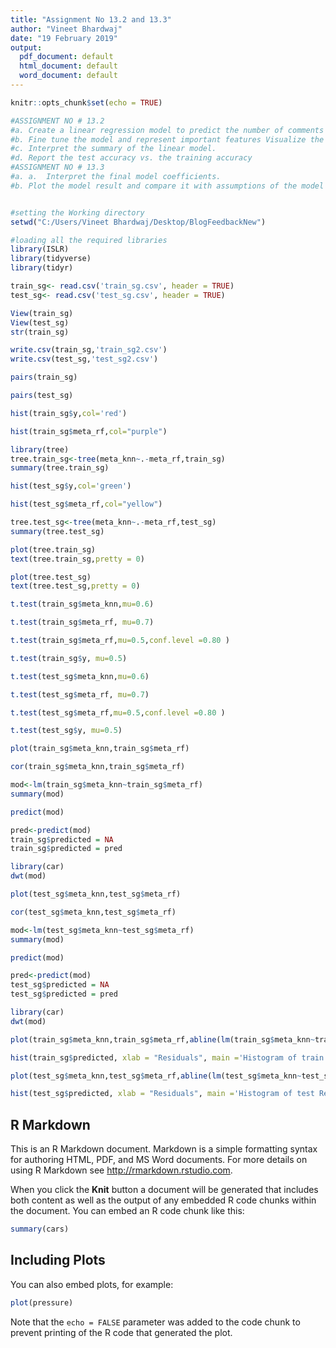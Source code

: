 ---
title: "Assignment No 13.2 and 13.3"
author: "Vineet Bhardwaj"
date: "19 February 2019"
output:
  pdf_document: default
  html_document: default
  word_document: default
---

```{r setup, include=FALSE}
knitr::opts_chunk$set(echo = TRUE)
```

```{r}

#ASSIGNMENT NO # 13.2
#a.	Create a linear regression model to predict the number of comments in the next 24 hours (relative to base time). 
#b.	Fine tune the model and represent important features Visualize the dataset and make inferences from that. 
#c.	Interpret the summary of the linear model. 
#d.	Report the test accuracy vs. the training accuracy 
#ASSIGNMENT NO # 13.3
#a. a.	Interpret the final model coefficients. 
#b.	Plot the model result and compare it with assumptions of the model


#setting the Working directory
setwd("C:/Users/Vineet Bhardwaj/Desktop/BlogFeedbackNew")

#loading all the required libraries
library(ISLR)
library(tidyverse)
library(tidyr)

train_sg<- read.csv('train_sg.csv', header = TRUE)
test_sg<- read.csv('test_sg.csv', header = TRUE)

View(train_sg)
View(test_sg)
str(train_sg)

write.csv(train_sg,'train_sg2.csv') 
write.csv(test_sg,'test_sg2.csv')
```

```{r}
pairs(train_sg)
```

```{r}
pairs(test_sg)
```

```{r}
hist(train_sg$y,col='red')
```

```{r}
hist(train_sg$meta_rf,col="purple")
```

```{r}
library(tree) 
tree.train_sg<-tree(meta_knn~.-meta_rf,train_sg) 
summary(tree.train_sg)
```

```{r}
hist(test_sg$y,col='green')
```

```{r}
hist(test_sg$meta_rf,col="yellow")
```

```{r}
tree.test_sg<-tree(meta_knn~.-meta_rf,test_sg) 
summary(tree.test_sg)
```

```{r}
plot(tree.train_sg) 
text(tree.train_sg,pretty = 0)
```

```{r}
plot(tree.test_sg) 
text(tree.test_sg,pretty = 0)
```

```{r}
t.test(train_sg$meta_knn,mu=0.6)
```

```{r}
t.test(train_sg$meta_rf, mu=0.7)
```

```{r}
t.test(train_sg$meta_rf,mu=0.5,conf.level =0.80 )
```

```{r}
t.test(train_sg$y, mu=0.5)
```

```{r}
t.test(test_sg$meta_knn,mu=0.6)
```

```{r}
t.test(test_sg$meta_rf, mu=0.7)
```

```{r}
t.test(test_sg$meta_rf,mu=0.5,conf.level =0.80 )
```

```{r}
t.test(test_sg$y, mu=0.5)
```

```{r}
plot(train_sg$meta_knn,train_sg$meta_rf)
```

```{r}
cor(train_sg$meta_knn,train_sg$meta_rf)
```

```{r}
mod<-lm(train_sg$meta_knn~train_sg$meta_rf) 
summary(mod)
```

```{r}
predict(mod)
```

```{r}
pred<-predict(mod) 
train_sg$predicted = NA 
train_sg$predicted = pred 
```

```{r}
library(car)
dwt(mod)
```

```{r}
plot(test_sg$meta_knn,test_sg$meta_rf)
```

```{r}
cor(test_sg$meta_knn,test_sg$meta_rf) 
```

```{r}
mod<-lm(test_sg$meta_knn~test_sg$meta_rf) 
summary(mod)
```

```{r}
predict(mod)
```

```{r}
pred<-predict(mod) 
test_sg$predicted = NA 
test_sg$predicted = pred 
```

```{r}
library(car) 
dwt(mod)
```

```{r}
plot(train_sg$meta_knn,train_sg$meta_rf,abline(lm(train_sg$meta_knn~train_sg$meta_rf), col="red"))
```

```{r}
hist(train_sg$predicted, xlab = "Residuals", main ='Histogram of train Residuals', col="yellow")
```

```{r}
plot(test_sg$meta_knn,test_sg$meta_rf,abline(lm(test_sg$meta_knn~test_sg$meta_rf), col="purple"))
```

```{r}
hist(test_sg$predicted, xlab = "Residuals", main ='Histogram of test Residuals', col="violet")
```

## R Markdown

This is an R Markdown document. Markdown is a simple formatting syntax for authoring HTML, PDF, and MS Word documents. For more details on using R Markdown see <http://rmarkdown.rstudio.com>.

When you click the **Knit** button a document will be generated that includes both content as well as the output of any embedded R code chunks within the document. You can embed an R code chunk like this:

```{r cars}
summary(cars)
```

## Including Plots

You can also embed plots, for example:

```{r pressure, echo=FALSE}
plot(pressure)
```

Note that the `echo = FALSE` parameter was added to the code chunk to prevent printing of the R code that generated the plot.
